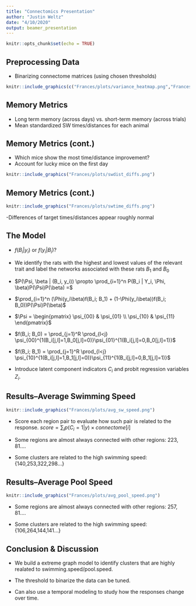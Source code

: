 ```yaml
---
title: "Connectomics Presentation"
author: "Justin Weltz"
date: "4/10/2020"
output: beamer_presentation
---
```


```r
knitr::opts_chunk$set(echo = TRUE)
```

## Preprocessing Data

- Binarizing connectome matrices (using chosen thresholds)
```r
knitr::include_graphics(c("Frances/plots/variance_heatmap.png","Frances/plots/var_heatmap_bin.png"))
```


## Memory Metrics
- Long term memory (across days) vs. short-term memory (across trials)
\pause
- Mean standardized SW times/distances for each animal



## Memory Metrics (cont.)
- Which mice show the most time/distance improvement?
- Account for lucky mice on the first day
\pause

```r
knitr::include_graphics("Frances/plots/swdist_diffs.png")
```
## Memory Metrics (cont.)

```r
knitr::include_graphics("Frances/plots/swtime_diffs.png")
```

-Differences of target times/distances appear roughly normal 

## The Model 

- $f(B_i | y_i)$ or $f(y_i | B_i)$?
\pause
- We identify the rats with the highest and lowest values of the relevant trait and label the networks associated with these rats $B_1$ and $B_0$
\pause
- $P(\Psi, \beta | (B_i, y_i)) \propto \prod_{i=1}^n P(B_i | Y_i, \Phi, \beta)P(\Psi)P(\beta) =$

- $\prod_{i=1}^n  (\Phi(y_i\beta)f(B_i; B_1) + (1-\Phi(y_i\beta))f(B_i; B_0))P(\Psi)P(\beta)$
\pause
- $\Psi = \begin{pmatrix} \psi_{00} & \psi_{01} \\ 
\psi_{10} & \psi_{11} \end{pmatrix}$
\pause
- $f(B_i; B_0) = \prod_{j=1}^R \prod_{l<j}        \psi_{00}^{1(B_i[j,l]=1,B_0[j,l]=0)}\psi_{01}^{1(B_i[j,l]=0,B_0[j,l]=1)}$

- $f(B_i; B_1) = \prod_{j=1}^R \prod_{l<j} \psi_{10}^{1(B_i[j,l]=1,B_1[j,l]=0)}\psi_{11}^{1(B_i[j,l]=0,B_1[j,l]=1)}$
\pause
- Introduce latent component indicators $C_i$ and probit regression variables $Z_i$. 

## Results--Average Swimming Speed
```r
knitr::include_graphics("Frances/plots/avg_sw_speed.png")
```

- Score each region pair to evaluate how such pair is related to the response. $score=\sum_i p(C_i=1|y)\times connectome[i]$

- Some regions are almost always connected with other regions: 223, 81....

- Some clusters are related to the high swimming speed:{140,253,322,298...}

## Results--Average Pool Speed
```r
knitr::include_graphics("Frances/plots/avg_pool_speed.png")
```

- Some regions are almost always connected with other regions: 257, 81....

- Some clusters are related to the high swimming speed:{106,264,144,141...}

## Conclusion & Discussion

- We build a extreme graph model to identify clusters that are highly realated to swimming.speed/pool.speed.

- The threshold to binarize the data can be tuned.

- Can also use a temporal modeling to study how the responses change over time.